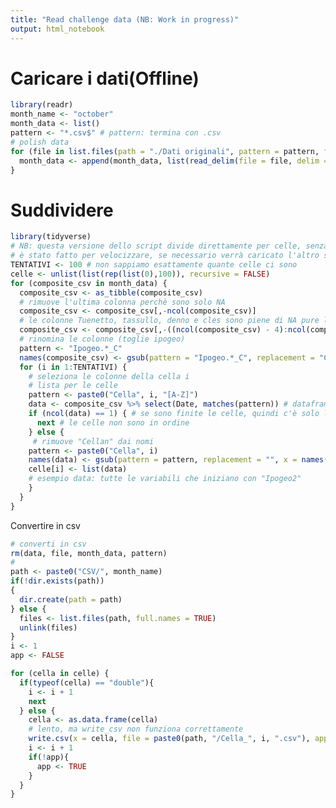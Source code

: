 ```yaml
---
title: "Read challenge data (NB: Work in progress)"
output: html_notebook
---
```


# Caricare i dati(Offline)
```r
library(readr)
month_name <- "october"
month_data <- list()
pattern <- "*.csv$" # pattern: termina con .csv
# polish data
for (file in list.files(path = "./Dati originali", pattern = pattern, full.names = TRUE)) {
  month_data <- append(month_data, list(read_delim(file = file, delim = ";")))
}
```
# Suddividere

```r
library(tidyverse)
# NB: questa versione dello script divide direttamente per celle, senza tenere conto dell'ipogeo
# è stato fatto per velocizzare, se necessario verrà caricato l'altro script
TENTATIVI <- 100 # non sappiamo esattamente quante celle ci sono
celle <- unlist(list(rep(list(0),100)), recursive = FALSE)
for (composite_csv in month_data) {
  composite_csv <- as_tibble(composite_csv)
  # rimuove l'ultima colonna perchè sono solo NA
  composite_csv <- composite_csv[,-ncol(composite_csv)]
  # le colonne Tuenetto, tassullo, denno e cles sono piene di NA pure loro
  composite_csv <- composite_csv[,-((ncol(composite_csv) - 4):ncol(composite_csv))]
  # rinomina le colonne (toglie ipogeo)
  pattern <- "Ipogeo.*_C"
  names(composite_csv) <- gsub(pattern = "Ipogeo.*_C", replacement = "C", x = names(composite_csv))
  for (i in 1:TENTATIVI) {
    # seleziona le colonne della cella i
    # lista per le celle
    pattern <- paste0("Cella", i, "[A-Z]")
    data <- composite_csv %>% select(Date, matches(pattern)) # dataframe con solo le colonne della cella
    if (ncol(data) == 1) { # se sono finite le celle, quindi c'è solo la data
      next # le celle non sono in ordine
    } else {
     # rimuove "Cellan" dai nomi
    pattern <- paste0("Cella", i)
    names(data) <- gsub(pattern = pattern, replacement = "", x = names(data))
    celle[i] <- list(data)
    # esempio data: tutte le variabili che iniziano con "Ipogeo2"
    }
  }
}
```

Convertire in csv
```r
# converti in csv
rm(data, file, month_data, pattern)
#
path <- paste0("CSV/", month_name)
if(!dir.exists(path))
{
  dir.create(path = path)
} else {
  files <- list.files(path, full.names = TRUE)
  unlink(files)
}
i <- 1
app <- FALSE

for (cella in celle) {
  if(typeof(cella) == "double"){
    i <- i + 1
    next
  } else {
    cella <- as.data.frame(cella)
    # lento, ma write_csv non funziona correttamente
    write.csv(x = cella, file = paste0(path, "/Cella_", i, ".csv"), append = app, col.names = !app, row.names = FALSE)
    i <- i + 1
    if(!app){
      app <- TRUE
    }
  }
}
```
